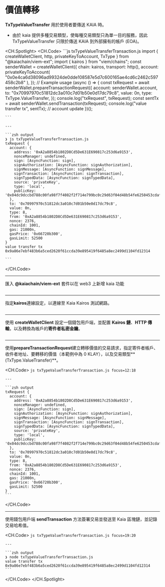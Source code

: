 # 價值轉移


<Editor module="/src/pages/viem-ext/basic-transaction/ValueTransfer.tsx" route={RoutePath.ViemExt_Value_Transfer} />

**TxTypeValueTransfer** 用於使用者要傳送 KAIA 時。

* 由於 kaia 提供多種交易類型，使每種交易類型只為單一目的服務，因此 TxTypeValueTransfer 只限於傳送 KAIA 到外部擁有的帳戶 (EOA)。

<CH.Spotlight>
  <CH.Code>
    ```js txTypeValueTransferTransaction.js
    import { createWalletClient, http, privateKeyToAccount, TxType } from "@kaiachain/viem-ext";
    import { kairos } from "viem/chains";
    const senderWallet = createWalletClient({
      chain: kairos,
      transport: http(),
      account: privateKeyToAccount(
        "0x0e4ca6d38096ad99324de0dde108587e5d7c600165ae4cd6c2462c597458c2b8"
      ),
    });
    // Example usage
    (async () => {
      const txRequest = await senderWallet.prepareTransactionRequest({
        account: senderWallet.account,
        to: "0x70997970c51812dc3a010c7d01b50e0d17dc79c8",
        value: 0n,
        type: TxType.ValueTransfer,
      });
      console.log("txRequest", txRequest);
      const sentTx = await senderWallet.sendTransaction(txRequest);
      console.log("value transfer tx", sentTx);
      // account update
    })();

    ```

    ---

    ```zsh output
    ❯ js txTypeValueTransferTransaction.js
    txRequest {
      account: {
        address: '0xA2a8854b1802D8Cd5De631E690817c253d6a9153',
        nonceManager: undefined,
        sign: [AsyncFunction: sign],
        signAuthorization: [AsyncFunction: signAuthorization],
        signMessage: [AsyncFunction: signMessage],
        signTransaction: [AsyncFunction: signTransaction],
        signTypedData: [AsyncFunction: signTypedData],
        source: 'privateKey',
        type: 'local',
        publicKey: '0x04dc9dccbd788c00fa98f7f4082f2f714e799bc0c29d63f04d48b54fe6250453cdaf06ca34ae8714cf3dae06bacdb78c7c2d4054bd38961d40853cd5f15955da79'   
      },
      to: '0x70997970c51812dc3a010c7d01b50e0d17dc79c8',
      value: 0n,
      type: 8,
      from: '0xA2a8854b1802D8Cd5De631E690817c253d6a9153',
      nonce: 2376,
      chainId: 1001,
      gas: 21000n,
      gasPrice: '0x66720b300',
      gasLimit: 52500
    }
    value transfer tx 0x9a86e7ebf483b6a5ced2620f61ccda39e895419f6485a8ec2499d1104fd12314

    ```
  </CH.Code>

  ---

  匯入 **@kaiachain/viem-ext** 套件以在 web3 上新增 kaia 功能

  ```js txTypeValueTransferTransaction.js focus=1
  ```

  ---

  指定**kairos**連線設定，以連線至 Kaia Kairos 測試網路。

  ```js txTypeValueTransferTransaction.js focus=2
  ```

  ---

  使用 **createWalletClient** 設定一個錢包用戶端，並配置 **Kairos 鏈**、**HTTP 傳輸**，以及轉換為帳戶的**寄件者私密金鑰**。

  ```js txTypeValueTransferTransaction.js focus=3:9
  ```

  ---

  使用**prepareTransactionRequest**建立轉移價值的交易請求，指定寄件者帳戶、收件者地址、要轉移的價值（本範例中為 0 KLAY），以及交易類型\*\*(TxType.ValueTransfer)\*\*。

  <CH.Code>
    ```js txTypeValueTransferTransaction.js focus=12:18
    ```

    ---

    ```zsh output
    txRequest {
      account: {
        address: '0xA2a8854b1802D8Cd5De631E690817c253d6a9153',
        nonceManager: undefined,
        sign: [AsyncFunction: sign],
        signAuthorization: [AsyncFunction: signAuthorization],
        signMessage: [AsyncFunction: signMessage],
        signTransaction: [AsyncFunction: signTransaction],
        signTypedData: [AsyncFunction: signTypedData],
        source: 'privateKey',
        type: 'local',
        publicKey: '0x04dc9dccbd788c00fa98f7f4082f2f714e799bc0c29d63f04d48b54fe6250453cdaf06ca34ae8714cf3dae06bacdb78c7c2d4054bd38961d40853cd5f15955da79'   
      },
      to: '0x70997970c51812dc3a010c7d01b50e0d17dc79c8',
      value: 0n,
      type: 8,
      from: '0xA2a8854b1802D8Cd5De631E690817c253d6a9153',
      nonce: 2376,
      chainId: 1001,
      gas: 21000n,
      gasPrice: '0x66720b300',
      gasLimit: 52500
    }
    ```
  </CH.Code>

  ---

  使用錢包用戶端 **sendTransaction** 方法簽署交易並發送至 Kaia 區塊鏈，並記錄交易哈希值。

  <CH.Code>
    ```js txTypeValueTransferTransaction.js focus=19:20
    ```

    ---

    ```zsh output
    ❯ node txTypeValueTransferTransaction.js
    value transfer tx 0x9a86e7ebf483b6a5ced2620f61ccda39e895419f6485a8ec2499d1104fd12314
    ```
  </CH.Code>
</CH.Spotlight>
